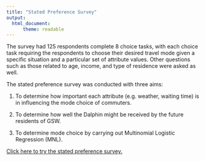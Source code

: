```yaml
---
title: "Stated Preference Survey"
output: 
  html_document:
      theme: readable
---
```


The survey had 125 respondents complete 8 choice tasks, with each choice task requiring the respondents to choose their desired travel mode given a specific situation and a particular set of attribute values. Other questions such as those related to age, income, and type of residence were asked as well.


The stated preference survey was conducted with three aims:

1. To determine how important each attribute (e.g. weather, waiting time) is in influencing the mode choice of commuters.

2. To determine how well the Dalphin might be received by the future residents of GSW.

3. To determine mode choice by carrying out Multinomial Logistic Regression (MNL).

<a href="https://docs.google.com/forms/d/e/1FAIpQLScJVJswT7Yvt6XfcTF3Nl2ISyY0uGNU9aql9OZw8khNOdq3vQ/viewform?usp=sf_link" target="_blank">Click here to try the stated preference survey.
</a>